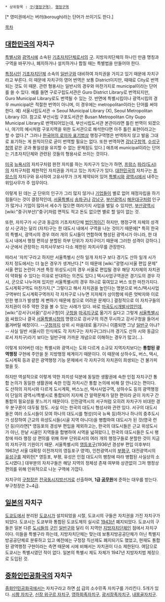  * 상위항목 : [[구(행정구역)]], [[행정구역]]

{{{+1 自治區 / District }}}[* 영미권에서는 버러(borough)라는 단어가 쓰이기도 한다.]

[[목차]]
== [[대한민국]]의 자치구 ==
[[특별시]]와 [[광역시]]에 소속된 [[기초자치단체]]로서의 [[구]]. 지방자치단체의 하나인 만큼 명칭과 구역을 바꾸거나, 폐지하거나 설치하거나 합칠 때는 특별법을 만들어야 한다.

[[특정시]]인 [[기초자치단체]] 소속의 [[일반구]]와 대비하여 자치권을 가지고 있기 때문에 자치구라고 부른다. 이 때문에 자치구의 영어 번역은 보통 District이지만, 때때로 City로 번역되는 것도 이 때문. 관련 형용사는 일반시의 경우와 마찬가지로 municipal이라는 단어를 쓸 수 있다. 예를 들면 구로구립도서관은 Guro District Library로 번역되지만, Guro Municipal Library로도 번역될 수 있는 것. 반면에 특별시립이나 광역시립의 경우 municipal은 적절한 번역이 아니며, 이 경우에는 metropolitan이라는 단어를 써야 한다. 예) 서울시립도서관 → Seoul Municipal Library (X), Seoul Metropolitan Library (O). 참고로 부산시립 구포도서관은 Busan Metropolitan City Gupo Municipal Library로 번역되어있는데, 부산시립도서관 본관이라면 틀린 번역이 되겠으나, 여기의 예시처럼 구포지역을 위한 도서관으로 해석한다면 아주 틀린 표현이라고는 할 수 없다.[* 그러나 [[한국어의 로마자 표기법]]상 행정구역명은 번역하지 않고 발음 그대로 표기하는 게 원칙이므로 굳이 번역할 필요는 없다. 또한 번역하면 [[강남구청역]], [[수성구청역]] 같은 곳과 통일성을 유지할 수 없는 문제점도 있다.] 애초에 municipal이라는 단어는 기초자치단체와 관련된 것들의 형용사로 쓰이는 것이다.

[[미국]] [[뉴욕]]시의 자치구처럼 완전 자치를 하는 자치구가 있는가 하면, [[프랑스]] [[파리(도시)]]의 자치구처럼 제한적인 자치권을 가지고 있는 자치구가 있다. [[대한민국]]의 자치구는 [[프랑스]]의 자치구와 유사하여 고유사무가 크게 제약되어 있어 [[특별시]]와 [[광역시]]에서 내주는 위임사무가 주 업무이다.

이렇게 된 데는 [[구]] 단위의 인구가 그리 많지 않거나 [[기업]]들이 별로 없어 재정자립을 하기 힘들다는 것이 결정적인데, [[서울특별시]] [[송파구]]나 [[강남구]], [[부산광역시]] [[해운대구]]처럼 인구가 많거나 기업이 많아서 세수가 많으면 여러가지 사업을 벌일 수 있지만, [[부산광역시]] [wiki:"중구(부산)"중구]처럼 면적도 적고 돈도 없으면 별로 할 일이 없는 것.

또한, 자치구가 시·군과 동급의 기초자치단체 [[법인]]격이긴 하지만, 행정구역 자체의 성격상 시·군과는 달리 (자치)구는 한 대도시 내에서 구역을 나눈 것이기 때문에[* 특히 한국의 특별시, 광역시의 경우 여러 개의 도시들이 연합하여 형성된 광역시가 아니라, 한 대도시 내에서 행정 편의상 분할된 하부 단위가 자치구이기 때문에 그러한 성격이 강하다.] 시·군에서 관장하는 자치사무보다 다소 제한된 자치사무를 관장한다.

따라서 '자치'구라고 하지만 서울특별시 산하 일개 자치구 보다 경기도 산하 일개 시가 자치 정도에서는 더 높은 경우가 생겨난다.[* 이 때문에 [wiki:"광명시/서울 편입 문제" 서울 편입 논란이 거센 특정 위성도시]의 경우 서울로 편입될 경우 해당 지자체의 자치권이 약화될 수 있다는 이유로 반대하는 의견도 있다.] 택시사업구역권은 경기도의 경우 각 시, 군으로 나누어져 있지만 서울특별시의 경우 하나로 묶여있고 버스 또한 마찬가지다. 도시계획구역도 마찬가지.[* 그렇다고 해서 자치권을 높인다는 명분으로 버스/택시사업구역부터 도시계획구역까지 각 자치구로 나누면 지자체가 상이함에 따른 엇박자와 이로 인한 병크가 발생할 게 뻔하기 때문에 참으로 어려운 문제다.] 결정적으로 이 자치구들의 자치권이 아주 약한 것을 볼 수 있는 사례가 있다. 바로 [[마곡도시개발사업]]인데, [wiki:"강서구(서울)"강서구청]이 [[구청]]을 [[마곡지구]]로 옮기기 싫다고 그렇게 [[서울특별시]]와 싸웠으나 결국 [[서울특별시청]]의 명령으로 강서구의 의견 무시하고 강서구청을 들어서 옮겨버릴 예정이다. --[[구청]]까지 상위 시 마음대로 옮기다니 이쯤되면 그냥 [[일반구]] 아냐?-- 사실 일반 서울시민 인식에도 각 자치구는 자치구(그러니까 경기도 산하 시와 동급으로서 자치구)라기 보다는 일반구에 가까운 개념으로 이해하는 경우가 많고(...).

이렇게 되어버린 데는 특별시와 광역시는 도와 다르게 소규모 지역자치보다는 '''통합된 광역행정''' 구현에 주안을 둔 지방행정 체계이기 때문이다. 이 때문에 상하수도, 버스, 택시, 도시계획 등과 같은 광역행정 기능 문제에서 각 자치구의 자치권이 희생되는 건 불가피했을 듯.

하지만 역설적으로 이렇게 약한 자치성 덕분에 동일한 생활권에 속한 인접 자치구간 통합 논의가 동일한 생활권에 속한 인접 자치시간 통합 논의에 비해 잘 안나오는 편이다. 도 산하의 자치시와 다르게 도시계획, 버스노선, 택시사업구역, 상하수도 등의 광역행정이 단일의 광역시/특별시로 통합되어 지자체 간 알력문제가 덜한 편이라 굳이 자치구 간 통합의 필요성을 못느끼기 때문이다. 인천광역시의 서구처럼 오히려 자치구가 비대한 경우 분구론이 대두될 정도. 사실 이는 한국의 대도시 형성사와 관련 있다. 서구의 대도시들은 여러 소도시들이 모여 하나의 대도시를 형성(미국 뉴욕 등)하거나 하나의 중추도시가 성장하여 근교의 위성도시들(시골 지역 아니다)을 병합하여 대도시가 된 것(영국 런던 등)이라면[* 영등포의 경성부 편입을 제외하고는, 한국의 대도시들은 근교 위성도시가 아닌, 한낱 시골인 지역들을 합병하여 시역을 넓혀왔다.], 한국의 대도시들은 도시 팽창에 따라 행정 상 편의를 위해 하부 단위로서의 여러 개의 행정구들로 분할한 것이 지금의 자치구의 기원이기 때문. 서울특별시의 [[영등포구]](1936년 경성부 편입 이후부터 1963년 서울 대확장 이전까지의 영등포구 영역), 인천광역시의 [[부평구]], 대전광역시의 [[유성구]]를 제외한[* 영등포, 부평, 유성은 인접 대도시의 팽창에 따라 병합된 사실상의 소도시였다.] 대부분의 자치구들은 해당 지역의 정체성 존재 여부와 상관없이 그저 행정상 편의를 위해 인위적으로 나눈 구역에 가깝다. 

자치구의 [[구청장]]은 [[전국동시지방선거]]로 선출하며, '''1급 [[공무원]]'''에 준하는 대우를 받는다. 부구청장은 2~4급.
== [[일본]]의 자치구 ==
[[도쿄]]도에서 분리된 [[도쿄]][[시]]가 설치되었을 시절, 도쿄시의 구들은 자치권을 가진 자치구가 되었다. 도쿄시는 도쿄부와 통합된 도쿄도제의 실시로 [[1943년]] 폐지되었다. 도쿄시의 구들은 일본 다른 [[도시]]들의 [[구]]인 [[일반구]]와 달리 이 지역만 [[지방자치단체]]인 점에서 자치구이다. 이들을 특별구라 하는데, 지방자치단체는 맞는데 보통지방공공단체가 아닌 특별지방공공단체로 분류하고 있고 예전에는 구청장 직선제도 폐지되기도 했었고, 현재도 통합된 광역행정 구현이라는 측면 때문에 시에 비해서는 자치권이 다소 제한된다. 여담으로 도쿄시는 특별시였던 적이 없다. 일본의 특별시 제도 자체가 1947년 지방자치법 제정으로 도입된 것.

== [[중화인민공화국]]의 자치구 ==
[[중화인민공화국]]에서는 자치구라고 하면 [[성]] 급의 소수민족 자치구를 가리킨다. 5개가 있다. [[시짱 자치구]], [[신장 위구르 자치구]], [[닝샤후이족자치구|영하회족자치구]], [[광시좡족자치구|광서장족자치구]], [[내몽골자치구]].
